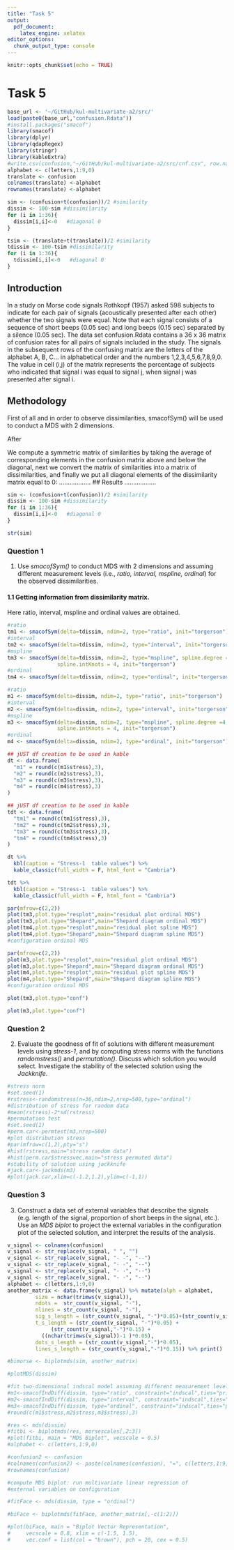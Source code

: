 ```yaml
---
title: "Task 5"
output: 
  pdf_document: 
    latex_engine: xelatex
editor_options: 
  chunk_output_type: console
---
```


```r
knitr::opts_chunk$set(echo = TRUE)
```

# Task 5
```r
base_url <- '~/GitHub/kul-multivariate-a2/src/'
load(paste0(base_url,"confusion.Rdata"))
#install.packages("smacof")
library(smacof)
library(dplyr)
library(qdapRegex)
library(stringr)
library(kableExtra)
#write.csv(confusion,"~/GitHub/kul-multivariate-a2/src/cnf.csv", row.names = FALSE)
alphabet <- c(letters,1:9,0)
translate <- confusion
colnames(translate) <-alphabet
rownames(translate) <-alphabet

sim <- (confusion+t(confusion))/2 #similarity
dissim <- 100-sim #dissimilarity
for (i in 1:36){
  dissim[i,i]<-0   #diagonal 0
} 

tsim <- (translate+t(translate))/2 #similarity
tdissim <- 100-tsim #dissimilarity
for (i in 1:36){
  tdissim[i,i]<-0   #diagonal 0
} 

```

## Introduction

  In a study on Morse code signals Rothkopf (1957) asked 598 subjects to indicate for each pair of signals (acoustically presented after each other) whether the two signals were equal.
  Note that each signal consists of a sequence of short beeps (0.05 sec) and long beeps (0.15 sec) separated by a silence (0.05 sec).
  The data set confusion.Rdata contains a 36 x 36 matrix of confusion rates for all pairs of signals included in the study. The signals in the subsequent rows of the confusing matrix are the letters of the alphabet A, B, C… in alphabetical order and the numbers 1,2,3,4,5,6,7,8,9,0.
  The value in cell (i,j) of the matrix represents the percentage of subjects who indicated that signal i was equal to signal j, when signal j was presented after signal i.
 
 
## Methodology

  First of all and in order to observe dissimilarities, smacofSym() will be used to conduct a MDS with 2 dimensions. 
  
  After 

  We compute a symmetric matrix of similarities by taking the average of corresponding elements in the confusion matrix above and below the diagonal, 
next we convert the matrix of similarities into a matrix of dissimilarities, and finally we put all diagonal elements of the dissimilarity matrix equal to 0:
..................
## Results
  ..................

```r
sim <- (confusion+t(confusion))/2 #similarity
dissim <- 100-sim #dissimilarity
for (i in 1:36){
  dissim[i,i]<-0   #diagonal 0
} 

str(sim) 
```

### Question 1
1. Use *smacofSym()* to conduct MDS with 2 dimensions and assuming different measurement levels (i.e., _ratio, interval, mspline, ordinal_) for the observed dissimilarities.

#### 1.1 Getting information from dissimilarity matrix. 
  Here ratio, interval, mspline and ordinal values are obtained.
    
```r
#ratio
tm1 <- smacofSym(delta=tdissim, ndim=2, type="ratio", init="torgerson")
#interval
tm2 <- smacofSym(delta=tdissim, ndim=2, type="interval", init="torgerson")
#mspline
tm3 <- smacofSym(delta=tdissim, ndim=2, type="mspline", spline.degree =4, 
                spline.intKnots = 4, init="torgerson")
#ordinal
tm4 <- smacofSym(delta=tdissim, ndim=2, type="ordinal", init="torgerson")
```
```r
#ratio
m1 <- smacofSym(delta=dissim, ndim=2, type="ratio", init="torgerson")
#interval
m2 <- smacofSym(delta=dissim, ndim=2, type="interval", init="torgerson")
#mspline
m3 <- smacofSym(delta=dissim, ndim=2, type="mspline", spline.degree =4, 
                spline.intKnots = 4, init="torgerson")
#ordinal
m4 <- smacofSym(delta=dissim, ndim=2, type="ordinal", init="torgerson")
```
```r
## jUST df creation to be used in kable
dt <- data.frame(
  "m1" = round(c(m1$stress),3),
  "m2" = round(c(m2$stress),3),
  "m3" = round(c(m3$stress),3),
  "m4" = round(c(m4$stress),3)
)
```
```r
## jUST df creation to be used in kable
tdt <- data.frame(
  "tm1" = round(c(tm1$stress),3),
  "tm2" = round(c(tm2$stress),3),
  "tm3" = round(c(tm3$stress),3),
  "tm4" = round(c(tm4$stress),3)
)
```


```r
dt %>%
  kbl(caption = "Stress-1  table values") %>%
  kable_classic(full_width = F, html_font = "Cambria")

```
```r
tdt %>%
  kbl(caption = "Stress-1  table values") %>%
  kable_classic(full_width = F, html_font = "Cambria")

```
```r

par(mfrow=c(2,2))
plot(tm3,plot.type="resplot",main="residual plot ordinal MDS")
plot(tm3,plot.type="Shepard",main="Shepard diagram ordinal MDS")
plot(tm4,plot.type="resplot",main="residual plot spline MDS")
plot(tm4,plot.type="Shepard",main="Shepard diagram spline MDS")
#configuration ordinal MDS

```
```r

par(mfrow=c(2,2))
plot(m3,plot.type="resplot",main="residual plot ordinal MDS")
plot(m3,plot.type="Shepard",main="Shepard diagram ordinal MDS")
plot(m4,plot.type="resplot",main="residual plot spline MDS")
plot(m4,plot.type="Shepard",main="Shepard diagram spline MDS")
#configuration ordinal MDS

```
```r
plot(tm3,plot.type="conf")
```
```r
plot(m3,plot.type="conf")
```

### Question 2
2. Evaluate the goodness of fit of solutions with different measurement levels using _stress-1_, and by computing stress norms with the functions _randomstress()_ and _permutation()_. Discuss which solution you would select. Investigate the stability of the selected solution using the _Jackknife_.

```r
#stress norm
#set.seed(1)
#rstress<-randomstress(n=36,ndim=2,nrep=500,type="ordinal")
#distribution of stress for random data
#mean(rstress)-2*sd(rstress)
#permutation test
#set.seed(1)
#perm.car<-permtest(m3,nrep=500)
#plot distribution stress
#par(mfrow=c(1,2),pty="s")
#hist(rstress,main="stress random data")
#hist(perm.car$stressvec,main="stress permuted data")
#stability of solution using jackknife
#jack.car<-jackmds(m3)
#plot(jack.car,xlim=c(-1.2,1.2),ylim=c(-1,1))
```

### Question 3

3. Construct a data set of external variables that describe the signals (e.g. length of the signal, proportion of short beeps in the signal, etc.). Use an _MDS biplot_ to project the external variables in the configuration plot of the selected solution, and interpret the results of the analysis. 

```r
v_signal <- colnames(confusion)
v_signal <- str_replace(v_signal, " ", "")
v_signal <- str_replace(v_signal, "- -", "--")
v_signal <- str_replace(v_signal, "· -", "·-")
v_signal <- str_replace(v_signal, "· ·", "··")
v_signal <- str_replace(v_signal, "- ·", "-·")
alphabet <- c(letters,1:9,0)
another_matrix <- data.frame(v_signal) %>% mutate(alph = alphabet, 
         size = nchar(trimws(v_signal)), 
         ndots =  str_count(v_signal, "·"),
         nlines = str_count(v_signal, "-"),
         sig_s_length = (str_count(v_signal, "·")*0.05)+(str_count(v_signal,"-")*0.15),
         t_s_length = (str_count(v_signal, "·")*0.05) + 
              (str_count(v_signal,"-")*0.15) +
           ((nchar(trimws(v_signal))-1 )*0.05), 
         dots_s_length = (str_count(v_signal,"·")*0.05),
         lines_s_length = (str_count(v_signal,"-")*0.15)) %>% print()
```
```r

#bimorse <- biplotmds(sim, another_matrix)

#plotMDS(dissim)

#fit two-dimensional indscal model assuming different measurement levels
#m1<-smacofIndDiff(dissim, type="ratio", constraint="indscal",ties="primary")
#m2<-smacofIndDiff(dissim, type="interval", constraint="indscal",ties="primary")
#m3<-smacofIndDiff(dissim, type="ordinal", constraint="indscal",ties="primary")
#round(c(m1$stress,m2$stress,m3$stress),3)

#res <- mds(dissim)
#fitbi <- biplotmds(res, morsescales[,2:3])
#plot(fitbi, main = "MDS Biplot", vecscale = 0.5)
#alphabet <- c(letters,1:9,0)

#confusion2 <- confusion
#colnames(confusion2) <- paste(colnames(confusion), "=", c(letters,1:9,0)) 
#rownames(confusion)

#compute MDS biplot: run multivariate linear regression of
#external variables on configuration

#fitFace <- mds(dissim, type = "ordinal")

#biFace <- biplotmds(fitFace, another_matrix[,-c(1:2)])

#plot(biFace, main = "Biplot Vector Representation", 
#     vecscale = 0.8, xlim = c(-1.5, 1.5), 
#     vec.conf = list(col = "brown"), pch = 20, cex = 0.5)

```